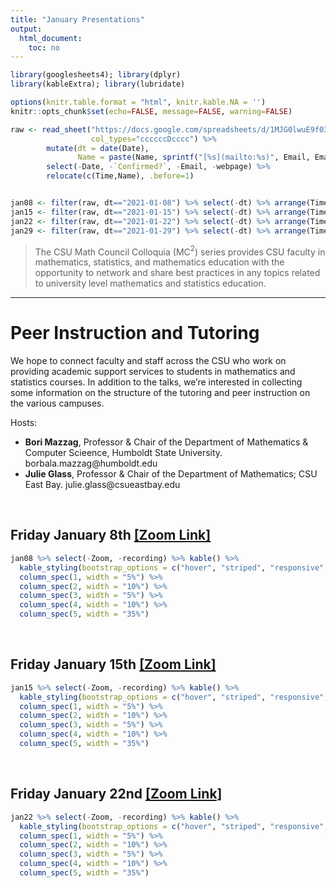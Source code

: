 ```yaml
---
title: "January Presentations"
output:
  html_document:
    toc: no
---
```


```r
library(googlesheets4); library(dplyr)
library(kableExtra); library(lubridate)

options(knitr.table.format = "html", knitr.kable.NA = '') 
knitr::opts_chunk$set(echo=FALSE, message=FALSE, warning=FALSE) 

raw <- read_sheet("https://docs.google.com/spreadsheets/d/1MJG0lwuE9f03LXEtaH53j-uJGHwAsAO1ckP_jDAm0gY/edit#gid=1389752095", 
                  col_types="ccccccDcccc") %>%
        mutate(dt = date(Date), 
               Name = paste(Name, sprintf("[%s](mailto:%s)", Email, Email))) %>% 
        select(-Date, -`Confirmed?`, -Email, -webpage) %>%
        relocate(c(Time,Name), .before=1)


jan08 <- filter(raw, dt=="2021-01-08") %>% select(-dt) %>% arrange(Time)
jan15 <- filter(raw, dt=="2021-01-15") %>% select(-dt) %>% arrange(Time)
jan22 <- filter(raw, dt=="2021-01-22") %>% select(-dt) %>% arrange(Time)
jan29 <- filter(raw, dt=="2021-01-29") %>% select(-dt) %>% arrange(Time)

```

> The CSU Math Council Colloquia (MC$^2$) series provides CSU faculty in mathematics, statistics, and mathematics education with the opportunity to network and share best practices in any topics related to university level mathematics and statistics education.

----

# Peer Instruction and Tutoring

We hope to connect faculty and staff across the CSU who work on providing academic support services to students in mathematics and statistics courses.  In addition to the talks, we're interested in collecting some information on the structure of the tutoring and peer instruction on the various campuses.

Hosts: 

* **Bori Mazzag**, Professor & Chair of the Department of Mathematics & Computer Scieence, Humboldt State University. borbala.mazzag@humboldt.edu
* **Julie Glass**, Professor & Chair of the Department of Mathematics; CSU East Bay. julie.glass@csueastbay.edu


<br>

## Friday January 8th [[Zoom Link]](`r na.omit(jan08$Zoom)[1]`)
```r
jan08 %>% select(-Zoom, -recording) %>% kable() %>% 
  kable_styling(bootstrap_options = c("hover", "striped", "responsive", "bordered")) %>%  
  column_spec(1, width = "5%") %>% 
  column_spec(2, width = "10%") %>%
  column_spec(3, width = "5%") %>%
  column_spec(4, width = "10%") %>% 
  column_spec(5, width = "35%")
```

<br>

## Friday January 15th [[Zoom Link]](`r na.omit(jan15$Zoom)[1]`)
```r
jan15 %>% select(-Zoom, -recording) %>% kable() %>% 
  kable_styling(bootstrap_options = c("hover", "striped", "responsive", "bordered")) %>%  
  column_spec(1, width = "5%") %>% 
  column_spec(2, width = "10%") %>%
  column_spec(3, width = "5%") %>%
  column_spec(4, width = "10%") %>% 
  column_spec(5, width = "35%")
```


<br>

## Friday January 22nd [[Zoom Link]](`r na.omit(jan22$Zoom)[1]`)
```r
jan22 %>% select(-Zoom, -recording) %>% kable() %>% 
  kable_styling(bootstrap_options = c("hover", "striped", "responsive", "bordered")) %>%  
  column_spec(1, width = "5%") %>% 
  column_spec(2, width = "10%") %>%
  column_spec(3, width = "5%") %>%
  column_spec(4, width = "10%") %>% 
  column_spec(5, width = "35%")
```

<!---

<br>

## Friday January 29th [[Zoom Link]](`r na.omit(jan29$Zoom)[1]`)
```r
jan29 %>% select(-Zoom, -recording) %>% kable() %>% 
  kable_styling(bootstrap_options = c("hover", "striped", "responsive", "bordered")) %>%  
  column_spec(1, width = "5%") %>% 
  column_spec(2, width = "10%") %>%
  column_spec(3, width = "5%") %>%
  column_spec(4, width = "10%") %>% 
  column_spec(5, width = "35%")
```

--->
